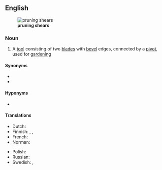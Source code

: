 ==English==
[[File:Secateur ouvert.jpg|thumb|right|'''pruning shears''']]

===Noun===
{{en-plural noun}}

# {{lb|en|plurale tantum}} A [[tool]] consisting of two [[blade]]s with [[bevel]] edges, connected by a [[pivot]], used for [[gardening]]

====Synonyms====
*{{l|en|garden shears}}
*{{l|en|secateurs}}

====Hyponyms====
*{{l|en|loppers}}

====Translations====
{{trans-top|a tool}}
* Dutch: {{t+|nl|snoeischaar|m|f}}
* Finnish: {{t+|fi|oksasakset|p}}, {{t+|fi|sekatöörit|p}}, {{t|fi|puutarhasakset|p}}
* French: {{t+|fr|sécateur|m}}
* Norman: {{t|nrf|chîsieaux d'gardîn|m-p}} {{qualifier|Jersey}}
{{trans-mid}}
* Polish: {{t+|pl|sekator}}
* Russian: {{t+|ru|сека́тор|m}}
* Swedish: {{t+|sv|trädgårdssax|c}}, {{t+|sv|sekatör|c}}
{{trans-bottom}}